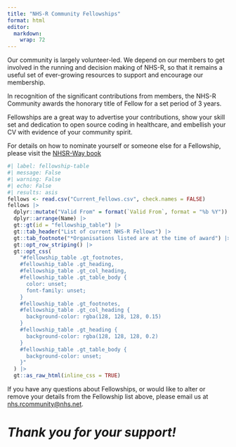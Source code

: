 ```yaml
---
title: "NHS-R Community Fellowships"
format: html
editor: 
  markdown: 
    wrap: 72
---
```


Our community is largely volunteer-led. We depend on our members to get
involved in the running and decision making of NHS-R, so that it remains
a useful set of ever-growing resources to support and encourage our
membership.

In recognition of the significant contributions from members, the NHS-R
Community awards the honorary title of Fellow for a set period of 3
years.

Fellowships are a great way to advertise your contributions, show your
skill set and dedication to open source coding in healthcare, and
embellish your CV with evidence of your community spirit.

For details on how to nominate yourself or someone else for a
Fellowship, please visit the [NHSR-Way
book](https://nhsrway.nhsrcommunity.com/nhsr-fellows.html)

```r
#| label: fellowship-table
#| message: False
#| warning: False
#| echo: False
#| results: asis
fellows <- read.csv("Current_Fellows.csv", check.names = FALSE)
fellows |>
  dplyr::mutate("Valid From" = format(`Valid From`, format = "%b %Y")) |>
  dplyr::arrange(Name) |>
  gt::gt(id = "fellowship_table") |>
  gt::tab_header("List of current NHS-R Fellows") |>
  gt::tab_footnote("*Organisations listed are at the time of award") |>
  gt::opt_row_striping() |>
  gt::opt_css(
    "#fellowship_table .gt_footnotes,
    #fellowship_table .gt_heading,
    #fellowship_table .gt_col_heading,
    #fellowship_table .gt_table_body {
      color: unset;
      font-family: unset;
    }
    #fellowship_table .gt_footnotes,
    #fellowship_table .gt_col_heading {
      background-color: rgba(128, 128, 128, 0.15)
    }
    #fellowship_table .gt_heading {
      background-color: rgba(128, 128, 128, 0.2)
    }
    #fellowship_table .gt_table_body {
      background-color: unset;
    }"
  ) |>
  gt::as_raw_html(inline_css = TRUE)
```

If you have any questions about Fellowships, or would like to alter or
remove your details from the Fellowship list above, please email us at
[nhs.rcommunity\@nhs.net](mailto:nhs.rcommunity@nhs.net).

# *Thank you for your support!* 

